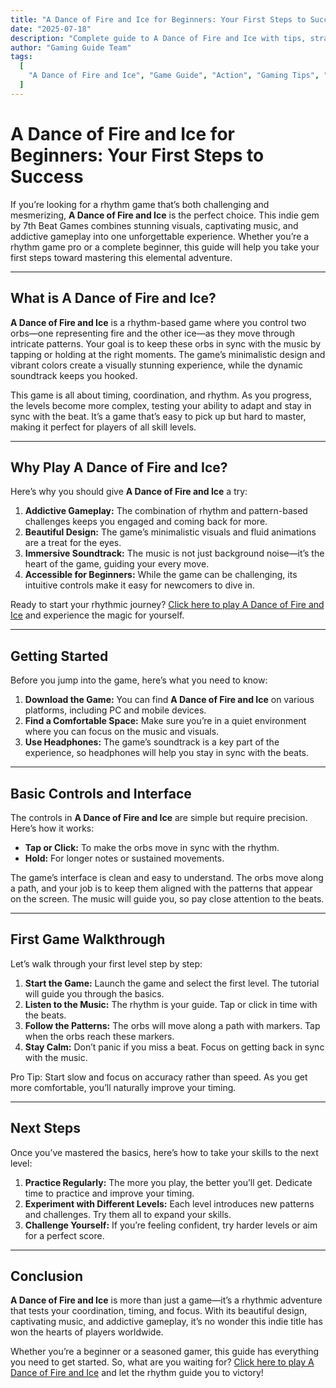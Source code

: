 ---
title: "A Dance of Fire and Ice for Beginners: Your First Steps to Success"
date: "2025-07-18"
description: "Complete guide to A Dance of Fire and Ice with tips, strategies, and everything you need to know to master this action game."
author: "Gaming Guide Team"
tags:
  [
    "A Dance of Fire and Ice", "Game Guide", "Action", "Gaming Tips", "Strategy Guide", "Indie", "Fast-paced", "Rhythm"
  ]
---

# A Dance of Fire and Ice for Beginners: Your First Steps to Success

If you’re looking for a rhythm game that’s both challenging and mesmerizing, **A Dance of Fire and Ice** is the perfect choice. This indie gem by 7th Beat Games combines stunning visuals, captivating music, and addictive gameplay into one unforgettable experience. Whether you’re a rhythm game pro or a complete beginner, this guide will help you take your first steps toward mastering this elemental adventure.

---

## What is A Dance of Fire and Ice?

**A Dance of Fire and Ice** is a rhythm-based game where you control two orbs—one representing fire and the other ice—as they move through intricate patterns. Your goal is to keep these orbs in sync with the music by tapping or holding at the right moments. The game’s minimalistic design and vibrant colors create a visually stunning experience, while the dynamic soundtrack keeps you hooked.

This game is all about timing, coordination, and rhythm. As you progress, the levels become more complex, testing your ability to adapt and stay in sync with the beat. It’s a game that’s easy to pick up but hard to master, making it perfect for players of all skill levels.

---

## Why Play A Dance of Fire and Ice?

Here’s why you should give **A Dance of Fire and Ice** a try:

1. **Addictive Gameplay:** The combination of rhythm and pattern-based challenges keeps you engaged and coming back for more.
2. **Beautiful Design:** The game’s minimalistic visuals and fluid animations are a treat for the eyes.
3. **Immersive Soundtrack:** The music is not just background noise—it’s the heart of the game, guiding your every move.
4. **Accessible for Beginners:** While the game can be challenging, its intuitive controls make it easy for newcomers to dive in.

Ready to start your rhythmic journey? [Click here to play A Dance of Fire and Ice](https://adanceoffireandice.org/) and experience the magic for yourself.

---

## Getting Started

Before you jump into the game, here’s what you need to know:

1. **Download the Game:** You can find **A Dance of Fire and Ice** on various platforms, including PC and mobile devices.
2. **Find a Comfortable Space:** Make sure you’re in a quiet environment where you can focus on the music and visuals.
3. **Use Headphones:** The game’s soundtrack is a key part of the experience, so headphones will help you stay in sync with the beats.

---

## Basic Controls and Interface

The controls in **A Dance of Fire and Ice** are simple but require precision. Here’s how it works:

- **Tap or Click:** To make the orbs move in sync with the rhythm.
- **Hold:** For longer notes or sustained movements.

The game’s interface is clean and easy to understand. The orbs move along a path, and your job is to keep them aligned with the patterns that appear on the screen. The music will guide you, so pay close attention to the beats.

---

## First Game Walkthrough

Let’s walk through your first level step by step:

1. **Start the Game:** Launch the game and select the first level. The tutorial will guide you through the basics.
2. **Listen to the Music:** The rhythm is your guide. Tap or click in time with the beats.
3. **Follow the Patterns:** The orbs will move along a path with markers. Tap when the orbs reach these markers.
4. **Stay Calm:** Don’t panic if you miss a beat. Focus on getting back in sync with the music.

Pro Tip: Start slow and focus on accuracy rather than speed. As you get more comfortable, you’ll naturally improve your timing.

---

## Next Steps

Once you’ve mastered the basics, here’s how to take your skills to the next level:

1. **Practice Regularly:** The more you play, the better you’ll get. Dedicate time to practice and improve your timing.
2. **Experiment with Different Levels:** Each level introduces new patterns and challenges. Try them all to expand your skills.
3. **Challenge Yourself:** If you’re feeling confident, try harder levels or aim for a perfect score.

---

## Conclusion

**A Dance of Fire and Ice** is more than just a game—it’s a rhythmic adventure that tests your coordination, timing, and focus. With its beautiful design, captivating music, and addictive gameplay, it’s no wonder this indie title has won the hearts of players worldwide.

Whether you’re a beginner or a seasoned gamer, this guide has everything you need to get started. So, what are you waiting for? [Click here to play A Dance of Fire and Ice](https://adanceoffireandice.org/) and let the rhythm guide you to victory!